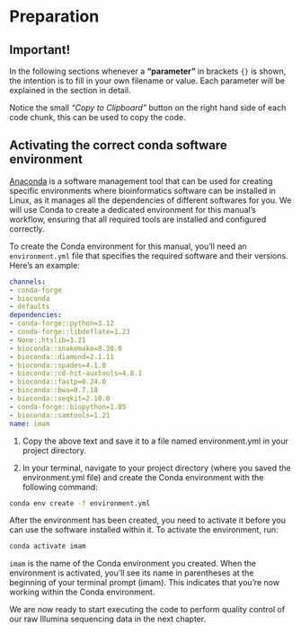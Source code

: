 # Preparation

::: callout-warning
# Important!

In the following sections whenever a **"parameter"** in brackets `{}` is shown, the intention is to fill in your own filename or value. Each parameter will be explained in the section in detail.
:::

::: callout-tip
Notice the small *"Copy to Clipboard"* button on the right hand side of each code chunk, this can be used to copy the code.
:::

## Activating the correct conda software environment

[Anaconda](www.anaconda.org) is a software management tool that can be used for creating specific environments where bioinformatics software can be installed in Linux, as it manages all the dependencies of different softwares for you. We will use Conda to create a dedicated environment for this manual's workflow, ensuring that all required tools are installed and configured correctly.

To create the Conda environment for this manual, you'll need an `environment.yml` file that specifies the required software and their versions. Here's an example:

``` yaml
channels:
- conda-forge
- bioconda
- defaults
dependencies:
- conda-forge::python=3.12
- conda-forge::libdeflate=1.23
- None::htslib=1.21
- bioconda::snakemake=8.30.0
- bioconda::diamond=2.1.11
- bioconda::spades=4.1.0
- bioconda::cd-hit-auxtools=4.8.1
- bioconda::fastp=0.24.0
- bioconda::bwa=0.7.18
- bioconda::seqkit=2.10.0
- conda-forge::biopython=1.85
- bioconda::samtools=1.21
name: imam
```

1.  Copy the above text and save it to a file named environment.yml in your project directory.

2.  In your terminal, navigate to your project directory (where you saved the environment.yml file) and create the Conda environment with the following command:

``` bash
conda env create -f environment.yml
```

After the environment has been created, you need to activate it before you can use the software installed within it. To activate the environment, run:

``` bash
conda activate imam
```

`imam` is the name of the Conda environment you created. When the environment is activated, you'll see its name in parentheses at the beginning of your terminal prompt (imam). This indicates that you're now working within the Conda environment.

::: callout-note
We are now ready to start executing the code to perform quality control of our raw Illumina sequencing data in the next chapter.
:::
